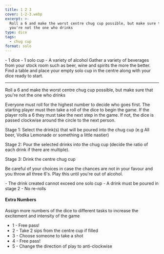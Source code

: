 ```yaml
---
title: 1 2 3
cover: 1-2-3.webp
excerpt: >-
  Roll a 6 and make the worst centre chug cup possible, but make sure that
  you're not the one who drinks
type: dice
tags:
  - chug cup
format: solo
---
```


<GameHero
  cover="/images/1-2-3.webp"
  alt="1 2 3"
/>

<GameSection title="Equipment" icon="/images/liquor.webp">
-   1 dice
-   1 solo cup
-   A variety of alcohol
</GameSection>

<GameSection title="Setup" icon="/images/settings.webp">
Gather a variety of beverages from your stock room such as beer, wine and spirits the more the better. Find a table and place your empty solo cup in the centre along with your dice ready to start.

* * *
</GameSection>

<GameSection title="Aim of the Game" icon="/images/target.webp">
<p>Roll a 6 and make the worst centre chug cup possible, but make sure that you're not the one who drinks</p>
</GameSection>

<GameSection title="How to Play" icon="/images/question.webp">
Everyone must roll for the highest number to decide who goes first. The starting player must then take a roll of the dice to begin the game. If the player rolls a 6 they must take the next step in the game. If not, the dice is passed clockwise around the circle to the next person.

Stage 1: Select the drink(s) that will be poured into the chug cup (e.g All beer, Vodka Lemonade or something a little nastier)

Stage 2: Pour the selected drinks into the chug cup (decide the ratio of each drink if there are multiple).

Stage 3: Drink the centre chug cup

Be careful of your choices in case the chances are not in your favour and you throw all three 6's. Play this until you're out of alcohol.
</GameSection>

<GameSection title="Rules" icon="/images/rules.webp">
-   The drink created cannot exceed one solo cup
-   A drink must be poured in stage 2
-   No re-rolls
</GameSection>

<GameSection title="Special Edition" icon="/images/special.webp">

<h4>Extra Numbers</h4>

Assign more numbers of the dice to different tasks to increase the excitement and intensity of the game

-   1 - Free pass!
-   2 - Take 2 sips from the centre cup if filled
-   3 - Choose someone to take a shot
-   4 - Free pass!
-   5 - Change the direction of play to anti-clockwise
</GameSection>

<ShareButtons title="1 2 3" />

<FeedbackCard>
</FeedbackCard>
